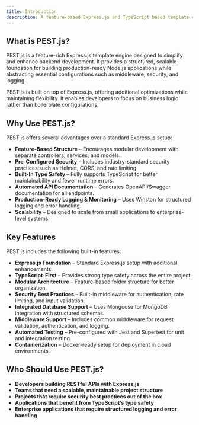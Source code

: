 ```yaml
---
title: Introduction
description: A feature-based Express.js and TypeScript based template engine
---
```

## What is PEST.js?  

PEST.js is a feature-rich Express.js template engine designed to simplify and enhance backend development. It provides a structured, scalable foundation for building production-ready Node.js applications while abstracting essential configurations such as middleware, security, and logging.  

PEST.js is built on top of Express.js, offering additional optimizations while maintaining flexibility. It enables developers to focus on business logic rather than boilerplate configurations.  

## Why Use PEST.js?  

PEST.js offers several advantages over a standard Express.js setup:  

- **Feature-Based Structure** – Encourages modular development with separate controllers, services, and models.  
- **Pre-Configured Security** – Includes industry-standard security practices such as Helmet, CORS, and rate limiting.  
- **Built-In Type Safety** – Fully supports TypeScript for better maintainability and fewer runtime errors.  
- **Automated API Documentation** – Generates OpenAPI/Swagger documentation for all endpoints.  
- **Production-Ready Logging & Monitoring** – Uses Winston for structured logging and error handling.  
- **Scalability** – Designed to scale from small applications to enterprise-level systems.  

## Key Features  

PEST.js includes the following built-in features:  

- **Express.js Foundation** – Standard Express.js setup with additional enhancements.  
- **TypeScript-First** – Provides strong type safety across the entire project.  
- **Modular Architecture** – Feature-based folder structure for better organization.  
- **Security Best Practices** – Built-in middleware for authentication, rate limiting, and input validation.  
- **Integrated Database Support** – Uses Mongoose for MongoDB integration with structured schemas.  
- **Middleware Support** – Includes common middleware for request validation, authentication, and logging.  
- **Automated Testing** – Pre-configured with Jest and Supertest for unit and integration testing.  
- **Containerization** – Docker-ready setup for deployment in cloud environments.  

## Who Should Use PEST.js?  

- **Developers building RESTful APIs with Express.js**  
- **Teams that need a scalable, maintainable project structure**  
- **Projects that require security best practices out of the box**  
- **Applications that benefit from TypeScript’s type safety**  
- **Enterprise applications that require structured logging and error handling**  